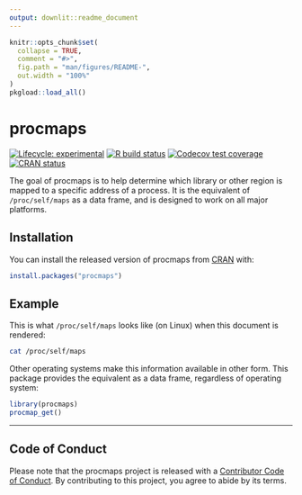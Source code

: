 ```yaml
---
output: downlit::readme_document
---
```


<!-- README.md is generated from README.Rmd. Please edit that file -->

```r
knitr::opts_chunk$set(
  collapse = TRUE,
  comment = "#>",
  fig.path = "man/figures/README-",
  out.width = "100%"
)
pkgload::load_all()
```

# procmaps

<!-- badges: start -->
[![Lifecycle: experimental](https://img.shields.io/badge/lifecycle-experimental-orange.svg)](https://lifecycle.r-lib.org/articles/stages.html)
[![R build status](https://github.com/r-prof/procmaps/workflows/rcc/badge.svg)](https://github.com/r-prof/procmaps/actions)
[![Codecov test coverage](https://codecov.io/gh/r-prof/procmaps/branch/master/graph/badge.svg)](https://codecov.io/gh/r-prof/procmaps?branch=master)
[![CRAN status](https://www.r-pkg.org/badges/version/procmaps)](https://CRAN.R-project.org/package=procmaps)
<!-- badges: end -->

The goal of procmaps is to help determine which library or other region is mapped to a specific address of a process.
It is the equivalent of `/proc/self/maps` as a data frame, and is designed to work on all major platforms.


## Installation

You can install the released version of procmaps from [CRAN](https://CRAN.R-project.org) with:

``` r
install.packages("procmaps")
```

## Example

This is what `/proc/self/maps` looks like (on Linux) when this document is rendered:

```bash
cat /proc/self/maps
```

Other operating systems make this information available in other form.
This package provides the equivalent as a data frame, regardless of operating system:

```r
library(procmaps)
procmap_get()
```

---

## Code of Conduct

Please note that the procmaps project is released with a [Contributor Code of Conduct](https://contributor-covenant.org/version/2/0/CODE_OF_CONDUCT.html). By contributing to this project, you agree to abide by its terms.
